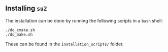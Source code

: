 ## Installing `su2`

The installation can be done by running the following scripts in a `bash` shell:

```
./do_cmake.sh
./do_make.sh
```

These can be found in the `installation_scripts/` folder.

